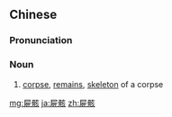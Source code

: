 {{also|尸骸}}
==Chinese==
{{zh-forms|s=尸骸}}

===Pronunciation===
{{zh-pron
|m=shīhái
|c=si1 haai4
|mn=qz,xm,zz:si-hâi
|cat=n
}}

===Noun===
{{zh-noun}}

# [[corpse]], [[remains]], [[skeleton]] of a corpse

[[mg:屍骸]]
[[ja:屍骸]]
[[zh:屍骸]]